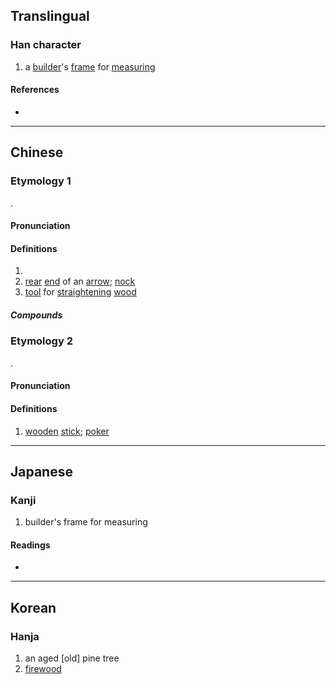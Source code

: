 {{also|檜}}
{{character info}}
==Translingual==

===Han character===
{{Han char|rn=75|rad=木|as=06|sn=10|four=42964|canj=DHJR|ids=⿰木舌}}

# a [[builder]]'s [[frame]] for [[measuring]]

====References====
* {{Han ref|kx=0522.190|dkj=14706|dj=0910.210|hdz=21200.030|uh=681D|ud=26653|bh=D1EB|bd=53739}}

----

==Chinese==

===Etymology 1===
{{zh-forms|alt=桰}}
{{Han etym|括}}
{{Han compound|木|𠯑|ls=psc|c1=s|c2=p|t1=tree; wood}}.

====Pronunciation====
{{zh-pron
|m=kuò,guā
|c=kut3,gwaa1
|mc=2
|oc=1
|ma=
|cat=n
}}

====Definitions====
{{zh-hanzi}}

# {{zh-synonym|檜|[[Chinese juniper]]}}
# [[rear]] [[end]] of an [[arrow]]; [[nock]]
# [[tool]] for [[straighten]]ing [[wood]]

=====Compounds=====
{{zh-der|栝矢亞|機栝|栝樓|檃栝|櫽栝|檼栝}}

===Etymology 2===
{{zh-forms}}
{{Han etym}}
{{Han compound|木|甜|ls=psc|c1=s|c2=p|t1=tree; wood|abb2=y}}.

====Pronunciation====
{{zh-pron
|m=tiǎn,tiàn
|mc=1
|oc=2
|ma=
|cat=n
}}

====Definitions====
{{zh-hanzi}}

# {{lb|zh|obsolete}} [[wooden]] [[stick]]; [[poker]]

----

==Japanese==

===Kanji===
{{ja-kanji|grade=|rs=木06}}

# builder's frame for measuring

====Readings====
* {{ja-readings|on=[[てん]] (ten), [[かつ]] (katsu), [[かち]] (kachi)|kun=[[たきぎ]] (takigi)}}

----

==Korean==

===Hanja===
{{ko-hanja|hangeul=괄|eumhun=|rv=gwal|mr=kwal|y=kwal}}

# an aged [old] pine tree
# [[firewood]]